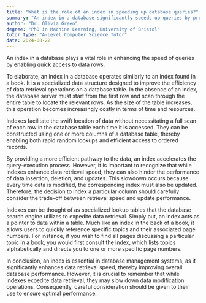 ```yaml
---
title: "What is the role of an index in speeding up database queries?"
summary: "An index in a database significantly speeds up queries by providing quick access to the data rows."
author: "Dr. Olivia Green"
degree: "PhD in Machine Learning, University of Bristol"
tutor_type: "A-Level Computer Science Tutor"
date: 2024-08-22
---
```


An index in a database plays a vital role in enhancing the speed of queries by enabling quick access to data rows.

To elaborate, an index in a database operates similarly to an index found in a book. It is a specialized data structure designed to improve the efficiency of data retrieval operations on a database table. In the absence of an index, the database server must start from the first row and scan through the entire table to locate the relevant rows. As the size of the table increases, this operation becomes increasingly costly in terms of time and resources.

Indexes facilitate the swift location of data without necessitating a full scan of each row in the database table each time it is accessed. They can be constructed using one or more columns of a database table, thereby enabling both rapid random lookups and efficient access to ordered records.

By providing a more efficient pathway to the data, an index accelerates the query-execution process. However, it is important to recognize that while indexes enhance data retrieval speed, they can also hinder the performance of data insertion, deletion, and updates. This slowdown occurs because every time data is modified, the corresponding index must also be updated. Therefore, the decision to index a particular column should carefully consider the trade-off between retrieval speed and update performance.

Indexes can be thought of as specialized lookup tables that the database search engine utilizes to expedite data retrieval. Simply put, an index acts as a pointer to data within a table. Much like an index in the back of a book, it allows users to quickly reference specific topics and their associated page numbers. For instance, if you wish to find all pages discussing a particular topic in a book, you would first consult the index, which lists topics alphabetically and directs you to one or more specific page numbers.

In conclusion, an index is essential in database management systems, as it significantly enhances data retrieval speed, thereby improving overall database performance. However, it is crucial to remember that while indexes expedite data retrieval, they may slow down data modification operations. Consequently, careful consideration should be given to their use to ensure optimal performance.
    